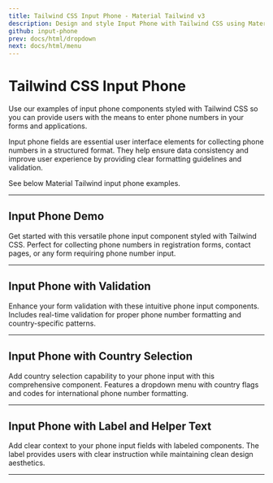 ```yaml
---
title: Tailwind CSS Input Phone - Material Tailwind v3
description: Design and style Input Phone with Tailwind CSS using Material Tailwind v3. Improve user input with customizable and responsive input components.
github: input-phone
prev: docs/html/dropdown
next: docs/html/menu
---
```


# Tailwind CSS Input Phone

Use our examples of input phone components styled with Tailwind CSS so you can provide users with the means to enter phone numbers in your forms and applications.

Input phone fields are essential user interface elements for collecting phone numbers in a structured format. They help ensure data consistency and improve user experience by providing clear formatting guidelines and validation.

See below Material Tailwind input phone examples.

---

## Input Phone Demo

Get started with this versatile phone input component styled with Tailwind CSS. Perfect for collecting phone numbers in registration forms, contact pages, or any form requiring phone number input.

<PreviewWithCode relativePath="input-phone/input-phone-demo.tsx" language="html" />

---

## Input Phone with Validation

Enhance your form validation with these intuitive phone input components. Includes real-time validation for proper phone number formatting and country-specific patterns.

<PreviewWithCode relativePath="input-phone/input-phone-validation.tsx" language="html" />

---

## Input Phone with Country Selection

Add country selection capability to your phone input with this comprehensive component. Features a dropdown menu with country flags and codes for international phone number formatting.

<PreviewWithCode relativePath="input-phone/input-phone-country.tsx" language="html" />

---


## Input Phone with Label and Helper Text

Add clear context to your phone input fields with labeled components. The label provides users with clear instruction while maintaining clean design aesthetics.

<PreviewWithCode relativePath="input-phone/input-phone-label-helper.tsx" language="html" />

---
